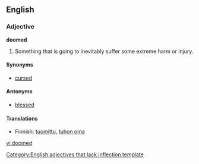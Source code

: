 ==English==

===Adjective===
'''doomed'''[[Category:English adjectives that lack inflection template]]

# Something that is going to inevitably suffer some extreme harm or injury.

====Synonyms====
*[[cursed]]

====Antonyms====
*[[blessed]]

====Translations====
*Finnish: [[tuomittu]], [[tuhon oma]]

[[vi:doomed]]